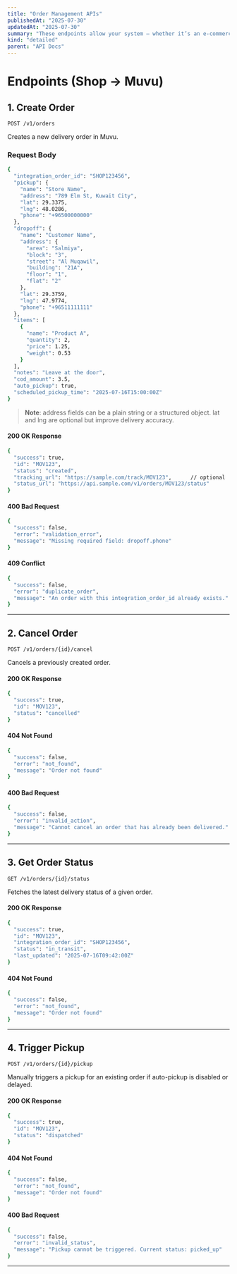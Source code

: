 ```yaml
---
title: "Order Management APIs"
publishedAt: "2025-07-30"
updatedAt: "2025-07-30"
summary: "These endpoints allow your system — whether it’s an e-commerce platform, restaurant app, or any custom backend — to create, update, and track delivery orders via Muvu."
kind: "detailed"
parent: "API Docs"
---
```

# Endpoints (Shop → Muvu)

## 1. Create Order  
`POST /v1/orders`

Creates a new delivery order in Muvu.

### Request Body

```bash
{
  "integration_order_id": "SHOP123456",
  "pickup": {
    "name": "Store Name",
    "address": "789 Elm St, Kuwait City",
    "lat": 29.3375,
    "lng": 48.0286,
    "phone": "+96500000000"
  },
  "dropoff": {
    "name": "Customer Name",
    "address": {
      "area": "Salmiya",
      "block": "3",
      "street": "Al Muqawil",
      "building": "21A",
      "floor": "1",
      "flat": "2"
    },
    "lat": 29.3759,
    "lng": 47.9774,
    "phone": "+96511111111"
  },
  "items": [
    {
      "name": "Product A",
      "quantity": 2,
      "price": 1.25,
      "weight": 0.53
    }
  ],
  "notes": "Leave at the door",
  "cod_amount": 3.5,
  "auto_pickup": true,
  "scheduled_pickup_time": "2025-07-16T15:00:00Z"
}
```

> **Note**: address fields can be a plain string or a structured object. lat and lng are optional but improve delivery accuracy.

#### 200 OK Response
```bash
{
  "success": true,
  "id": "MOV123",
  "status": "created",
  "tracking_url": "https://sample.com/track/MOV123",      // optional
  "status_url": "https://api.sample.com/v1/orders/MOV123/status"
}
```

#### 400 Bad Request
```bash
{
  "success": false,
  "error": "validation_error",
  "message": "Missing required field: dropoff.phone"
}
```

#### 409 Conflict
```bash
{
  "success": false,
  "error": "duplicate_order",
  "message": "An order with this integration_order_id already exists."
}
```

---

## 2. Cancel Order  
`POST /v1/orders/{id}/cancel`

Cancels a previously created order.

#### 200 OK Response
```bash
{
  "success": true,
  "id": "MOV123",
  "status": "cancelled"
}
```

#### 404 Not Found
```bash
{
  "success": false,
  "error": "not_found",
  "message": "Order not found"
}
```

#### 400 Bad Request
```bash
{
  "success": false,
  "error": "invalid_action",
  "message": "Cannot cancel an order that has already been delivered."
}
```

---

## 3. Get Order Status  
`GET /v1/orders/{id}/status`

Fetches the latest delivery status of a given order.

#### 200 OK Response
```bash
{
  "success": true,
  "id": "MOV123",
  "integration_order_id": "SHOP123456",
  "status": "in_transit",
  "last_updated": "2025-07-16T09:42:00Z"
}
```

#### 404 Not Found
```bash
{
  "success": false,
  "error": "not_found",
  "message": "Order not found"
}
```

---

## 4. Trigger Pickup  
`POST /v1/orders/{id}/pickup`

Manually triggers a pickup for an existing order if auto-pickup is disabled or delayed.

#### 200 OK Response
```bash
{
  "success": true,
  "id": "MOV123",
  "status": "dispatched"
}
```

#### 404 Not Found
```bash
{
  "success": false,
  "error": "not_found",
  "message": "Order not found"
}
```

#### 400 Bad Request
```bash
{
  "success": false,
  "error": "invalid_status",
  "message": "Pickup cannot be triggered. Current status: picked_up"
}
```

---



